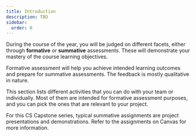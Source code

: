 ```yaml
---
title: Introduction
description: TBD
sidebar:
  order: 0
---
```


During the course of the year, you will be judged on different facets, either through **formative** or **summative** assessments. These will demonstrate your mastery of the course learning objectives.

Formative assessment will help you achieve intended learning outcomes and prepare for summative assessments. The feedback is mostly qualitative in nature. 

This section lists different activities that you can do with your team or individually. Most of them are intended for formative assessment purposes, and you can pick the ones that are relevant to your project.

For this CS Capstone series, typical summative assignments are project presentations and demonstrations. Refer to the assignments on Canvas for more information.